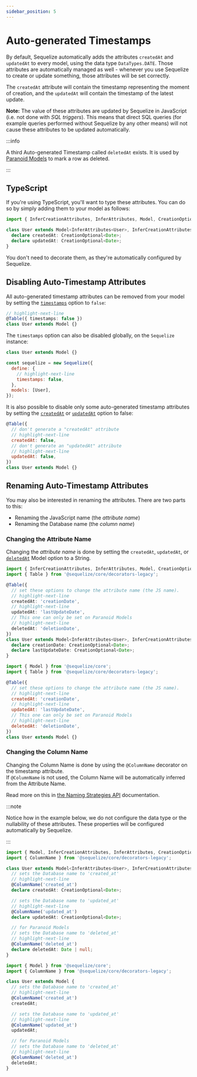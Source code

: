 ```yaml
---
sidebar_position: 5
---
```



# Auto-generated Timestamps

By default, Sequelize automatically adds the attributes `createdAt` and `updatedAt` to every model, using the data type `DataTypes.DATE`.
Those attributes are automatically managed as well - whenever you use Sequelize to create or update something, those attributes will be set correctly.

The `createdAt` attribute will contain the timestamp representing the moment of creation, and the `updatedAt` will contain the timestamp of the latest update.

**Note:** The value of these attributes are updated by Sequelize in JavaScript (i.e. not done with *SQL triggers*).
This means that direct SQL queries (for example queries performed without Sequelize by any other means) will not cause these attributes to be updated automatically.

:::info

A third Auto-generated Timestamp called `deletedAt` exists. It is used by [Paranoid Models](./paranoid.md) to mark a row as deleted.

:::

## TypeScript

If you're using TypeScript, you'll want to type these attributes. You can do so by simply adding them to your model as follows:

```typescript
import { InferCreationAttributes, InferAttributes, Model, CreationOptional } from '@sequelize/core';

class User extends Model<InferAttributes<User>, InferCreationAttributes<User>> {
  declare createdAt: CreationOptional<Date>;
  declare updatedAt: CreationOptional<Date>;
}
```

You don't need to decorate them, as they're automatically configured by Sequelize.

## Disabling Auto-Timestamp Attributes

All auto-generated timestamp attributes can be removed from your model by setting the [`timestamps`](pathname:///api/v7/interfaces/ModelOptions.html#timestamps) option to `false`:

```ts
// highlight-next-line
@Table({ timestamps: false })
class User extends Model {}
```

The `timestamps` option can also be disabled globally, on the `Sequelize` instance:

```js
class User extends Model {}

const sequelize = new Sequelize({
  define: {
    // highlight-next-line
    timestamps: false,
  },
  models: [User],
});
```

It is also possible to disable only some auto-generated timestamp attributes
by setting the [`createdAt`](pathname:///api/v7/interfaces/ModelOptions.html#createdAt) or [`updatedAt`](pathname:///api/v7/interfaces/ModelOptions.html#updatedAt) option to false:

```js
@Table({
  // don't generate a "createdAt" attribute
  // highlight-next-line
  createdAt: false,
  // don't generate an "updatedAt" attribute
  // highlight-next-line
  updatedAt: false,
})
class User extends Model {}
```

## Renaming Auto-Timestamp Attributes

You may also be interested in renaming the attributes. There are two parts to this:

- Renaming the JavaScript name (the *attribute name*)
- Renaming the Database name (the *column name*)

### Changing the Attribute Name

Changing the *attribute name* is done by setting the `createdAt`, `updatedAt`, or [`deletedAt`](./paranoid.md) Model option to a String.

<Tabs groupId="ts-js">
<TabItem value="ts" label="TypeScript">

```typescript
import { InferCreationAttributes, InferAttributes, Model, CreationOptional } from '@sequelize/core';
import { Table } from '@sequelize/core/decorators-legacy';

@Table({
  // set these options to change the attribute name (the JS name).
  // highlight-next-line
  createdAt: 'creationDate',
  // highlight-next-line
  updatedAt: 'lastUpdateDate',
  // This one can only be set on Paranoid Models
  // highlight-next-line
  deletedAt: 'deletionDate',
})
class User extends Model<InferAttributes<User>, InferCreationAttributes<User>> {
  declare creationDate: CreationOptional<Date>;
  declare lastUpdateDate: CreationOptional<Date>;
}
```

</TabItem>
<TabItem value="js" label="JavaScript">

```javascript
import { Model } from '@sequelize/core';
import { Table } from '@sequelize/core/decorators-legacy';

@Table({
  // set these options to change the attribute name (the JS name).
  // highlight-next-line
  createdAt: 'creationDate',
  // highlight-next-line
  updatedAt: 'lastUpdateDate',
  // This one can only be set on Paranoid Models
  // highlight-next-line
  deletedAt: 'deletionDate',
})
class User extends Model {}
```

</TabItem>
</Tabs>

### Changing the Column Name

Changing the Column Name is done by using the `@ColumnName` decorator on the timestamp attribute.  
If `@ColumnName` is not used, the Column Name will be automatically inferred from the Attribute Name.

Read more on this in [the Naming Strategies API](./naming-strategies.mdx) documentation.

:::note

Notice how in the example below, we do not configure the data type or the nullability of these attributes. These properties will
be configured automatically by Sequelize.

:::

<Tabs groupId="ts-js">
<TabItem value="ts" label="TypeScript">

```typescript
import { Model, InferCreationAttributes, InferAttributes, CreationOptional } from '@sequelize/core';
import { ColumnName } from '@sequelize/core/decorators-legacy';

class User extends Model<InferAttributes<User>, InferCreationAttributes<User>> {
  // sets the Database name to 'created_at'
  // highlight-next-line
  @ColumnName('created_at')
  declare createdAt: CreationOptional<Date>;

  // sets the Database name to 'updated_at'
  // highlight-next-line
  @ColumnName('updated_at')
  declare updatedAt: CreationOptional<Date>;

  // for Paranoid Models
  // sets the Database name to 'deleted_at'
  // highlight-next-line
  @ColumnName('deleted_at')
  declare deletedAt: Date | null;
}
```

</TabItem>
<TabItem value="js" label="JavaScript">

```javascript
import { Model } from '@sequelize/core';
import { ColumnName } from '@sequelize/core/decorators-legacy';

class User extends Model {
  // sets the Database name to 'created_at'
  // highlight-next-line
  @ColumnName('created_at')
  createdAt;

  // sets the Database name to 'updated_at'
  // highlight-next-line
  @ColumnName('updated_at')
  updatedAt;

  // for Paranoid Models
  // sets the Database name to 'deleted_at'
  // highlight-next-line
  @ColumnName('deleted_at')
  deletedAt;
}
```

</TabItem>
</Tabs>
